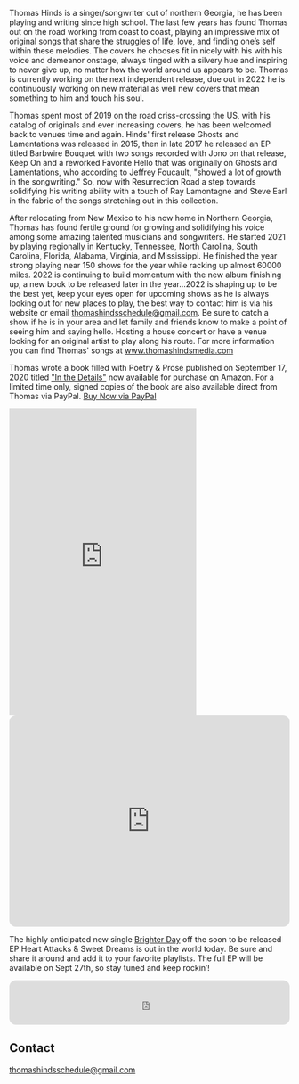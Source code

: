 
<Banner />

<Container>

<p>Thomas Hinds is a singer/songwriter out of northern Georgia, he has been playing and writing since high school. The last few years has found Thomas out on the road working from coast to coast, playing an impressive mix of original songs that share the struggles of life, love, and finding one’s self within these melodies. The covers he chooses fit in nicely with his with his voice and demeanor onstage, always tinged with a silvery hue and inspiring to never give up, no matter how the world around us appears to be. Thomas is currently working on the next independent release, due out in 2022 he is continuously working on new material as well new covers that mean something to him and touch his soul. </p>
<p>Thomas spent most of 2019 on the road criss-crossing the US, with his catalog of originals and ever increasing covers, he has been welcomed back to venues time and again. Hinds' first release Ghosts and Lamentations was released in 2015, then in late 2017 he released an EP titled Barbwire Bouquet with two songs recorded with Jono on that release, Keep On and a reworked Favorite Hello that was originally on Ghosts and Lamentations, who according to Jeffrey Foucault, "showed a lot of growth in the songwriting." So, now with Resurrection Road a step towards solidifying his writing ability with a touch of Ray Lamontagne and Steve Earl in the fabric of the songs stretching out in this collection. </p>
<p>After relocating from New Mexico to his now home in Northern Georgia, Thomas has found fertile ground for growing and solidifying his voice among some amazing talented musicians and songwriters. He started 2021 by playing regionally in Kentucky, Tennessee, North Carolina, South Carolina, Florida, Alabama, Virginia, and Mississippi. He finished the year strong playing near 150 shows for the year while racking up almost 60000 miles. 2022 is continuing to build momentum with the new album finishing up, a new book to be released later in the year...2022 is shaping up to be the best yet, keep your eyes open for upcoming shows as he is always looking out for new places to play, the best way to contact him is via his website or email <a href = "mailto: thomashindsschedule@gmail.com">thomashindsschedule@gmail.com</a>. Be sure to catch a show if he is in your area and let family and friends know to make a point of seeing him and saying hello. Hosting a house concert or have a venue looking for an original artist to play along his route. For more information you can find Thomas' songs at <a href="https://thomashindsmedia.com/#releases">www.thomashindsmedia.com</a></p>
<p id="book">Thomas wrote a book filled with Poetry & Prose published on September 17, 2020 titled <a href="https://www.amazon.com/dp/1513666940/ref=cm_sw_em_r_mt_dp_.ZCQFbCW1NY3R">"In the Details"</a> now available for purchase on Amazon. For a limited time only, signed copies of the book are also available direct from Thomas via PayPal. <a href="https://www.paypal.com/cgi-bin/webscr?cmd=_xclick&business=thmshinds%40yahoo%2ecom&lc=US&item_name=In%20The%20Details%20%28Signed%29&amount=15%2e00&currency_code=USD&button_subtype=services&tax_rate=7%2e000&shipping=3%2e00&bn=PP%2dBuyNowBF%3abtn_buynowCC_LG%2egif%3aNonHosted" className="gtm-button-primary">Buy Now via PayPal</a></p>

<Grids columns="2">

<div id="inthedetails" className="text-center"><iframe type="text/html" width="336" height="550" frameborder="0" allowfullscreen style="max-width:100%" src="https://read.amazon.com/kp/card?asin=B08JL22NSY&preview=inline&linkCode=kpe&ref_=cm_sw_r_kb_dp_QEdRFbWS8MW9P&tag=thmshinds-20" ></iframe></div>

<iframe style="border-radius:12px" src="https://open.spotify.com/embed/artist/7wOxMZgaCVFRwfRT9tvqDH?utm_source=generator" width="100%" height="380" frameBorder="0" allowfullscreen="" allow="autoplay; clipboard-write; encrypted-media; fullscreen; picture-in-picture" loading="lazy"></iframe>

</Grids>

<Youtube url="https://www.youtube.com/watch?v=vupGbexCqWo" />
  
<p>The highly anticipated new single <a href="https://open.spotify.com/track/1V6QL9nVZVWrvM1rQSpzMC?si=9c5b466785c246c5">Brighter Day</a> off the soon to be released EP Heart Attacks & Sweet Dreams is out in the world today. Be sure and share it around and add it to your favorite playlists. The full EP will be available on Sept 27th, so stay tuned and keep rockin’!</p>
<iframe style="border-radius:12px" src="https://open.spotify.com/embed/track/1V6QL9nVZVWrvM1rQSpzMC?utm_source=generator" width="100%" height="80" frameBorder="0" allowfullscreen="" allow="autoplay; clipboard-write; encrypted-media; fullscreen; picture-in-picture" loading="lazy"></iframe>

<Releases releases={props.releases} />

<!--
<Shows shows={props.shows} />
-->

## Contact

<!--
  The `id="contact"` attribute below is for creating internal anchor link.
  You can remove/change it, but make sure you edit the corresponding link
  in src/gatsby-theme-musician/config/navigation.yml
  See: https://learn.freecodecamp.org/responsive-web-design/basic-html-and-html5/link-to-internal-sections-of-a-page-with-anchor-elements/
-->

<div id="contact" className="text-center">
<a href = "mailto: thomashindsschedule@gmail.com">thomashindsschedule@gmail.com</a>
<p />
<Subscribe />
</div>

</Container>
